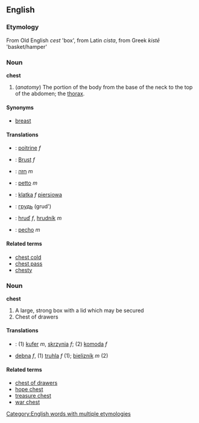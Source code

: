 == English ==

===Etymology===
From Old English ''cest'' 'box', from Latin ''cista'', from Greek ''kistē'' 'basket/hamper'

=== Noun ===
'''chest'''

# (''anatomy'') The portion of the body from the base of the neck to the top of the abdomen; the [[thorax]].

====Synonyms====
*[[breast]]

====Translations====
*{{fr}}: [[poitrine]] ''f''
*{{de}}: [[Brust]] ''f''
*{{he}}: [[חזה]] ''m''
*{{it}}: [[petto]] ''m''
*{{pl}}: [[klatka]] ''f'' [[piersiowa]]
*{{ru}}: [[грудь]] (grud')
*{{sk}}: [[hruď]] ''f'', [[hrudník]] ''m''
*{{es}}: [[pecho]] ''m''

====Related terms====
*[[chest cold]]
*[[chest pass]]
*[[chesty]]

=== Noun ===
'''chest'''

# A large, strong box with a lid which may be secured
# Chest of drawers

====Translations====
*{{pl}}: (1) [[kufer]] ''m'', [[skrzynia]] ''f''; (2) [[komoda]] ''f''
*{{sk}} [[debna#Slovak|debna]] ''f'', (1) [[truhla#truhla|truhla]] ''f'' (1); [[bielizník#Slovak|bielizník]] ''m'' (2)

==== Related terms ====
*[[chest of drawers]]
*[[hope chest]]
*[[treasure chest]]
*[[war chest]]

[[Category:English words with multiple etymologies]]